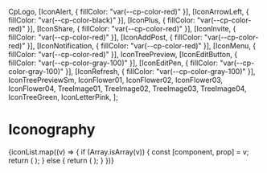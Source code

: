 
<Meta title="Iconography" />

  CpLogo,
  [IconAlert, { fillColor: "var(--cp-color-red)" }],
  [IconArrowLeft, { fillColor: "var(--cp-color-black)" }],
  [IconPlus, { fillColor: "var(--cp-color-red)" }],
  [IconShare, { fillColor: "var(--cp-color-red)" }],
  [IconInvite, { fillColor: "var(--cp-color-red)" }],
  [IconAddPost, { fillColor: "var(--cp-color-red)" }],
  [IconNotification, { fillColor: "var(--cp-color-red)" }],
  [IconMenu, { fillColor: "var(--cp-color-red)" }],
  IconTreePreview,
  [IconEditButton, { fillColor: "var(--cp-color-gray-100)" }],
  [IconEditPen, { fillColor: "var(--cp-color-gray-100)" }],
  [IconRefresh, { fillColor: "var(--cp-color-gray-100)" }],
  IconTreePreviewSm,
  IconFlower01,
  IconFlower02,
  IconFlower03,
  IconFlower04,
  TreeImage01,
  TreeImage02,
  TreeImage03,
  TreeImage04,
  IconTreeGreen,
  IconLetterPink,
];

# Iconography

<IconGallery>
  {iconList.map((v) => {
    if (Array.isArray(v)) {
      const [component, prop] = v;
      return (
        <IconItem name={component.name} key={component.name}>
          <IconExample component={component} prop={props} />
        </IconItem>
      );
    } else {
      return (
        <IconItem name={v.name} key={v.name}>
          <IconExample component={v} />
        </IconItem>
      );
    }
  })}
</IconGallery>
